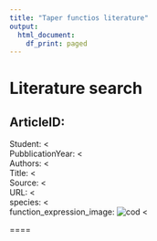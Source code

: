 ```yaml
---
title: "Taper functios literature"
output:
  html_document:
    df_print: paged
---
```


# Literature search

## ArticleID:
Student: <   
PubblicationYear: <   
Authors: <   
Title: <   
Source:  <   
URL: <   
species: <   
function_expression_image: ![cod](<file-name>) <   

====